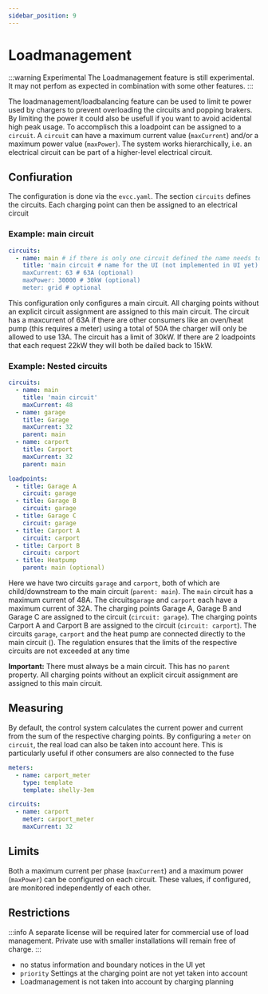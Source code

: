 ```yaml
---
sidebar_position: 9
---
```


# Loadmanagement

:::warning Experimental
The Loadmanagement feature is still experimental. It may not perfom as expected in combination with some other features.
:::

The loadmanagement/loadbalancing feature can be used to limit te power used by chargers to prevent overloading the circuits and popping brakers. By limiting the power it could also be usefull if you want to avoid acidental high peak usage. To accomplisch this a loadpoint can be assigned to a `circuit`. A `circuit` can have a maximum current value (`maxCurrent`) and/or a maximum power value (`maxPower`).
The system works hierarchically, i.e. an electrical circuit can be part of a higher-level electrical circuit. 

## Confiuration

The configuration is done via the `evcc.yaml`. The section `circuits` defines the circuits. Each charging point can then be assigned to an electrical circuit

### Example: main circuit

```yaml
circuits:
  - name: main # if there is only one circuit defined the name needs to be 'main'
    title: 'main circuit # name for the UI (not implemented in UI yet)
    maxCurrent: 63 # 63A (optional)
    maxPower: 30000 # 30kW (optional)
    meter: grid # optional
```

This configuration only configures a main circuit. All charging points without an explicit circuit assignment are assigned to this main circuit. The circuit has a maxcurrent of 63A if there are other consumers like an oven/heat pump (this requires a meter) using a total of 50A the charger will only be allowed to use 13A.
The circuit has a limit of 30kW. If there are 2 loadpoints that each request 22kW they will both be dailed back to 15kW.

### Example: Nested circuits

```yaml
circuits:
  - name: main
    title: 'main circuit'
    maxCurrent: 48
  - name: garage
    title: Garage
    maxCurrent: 32
    parent: main
  - name: carport
    title: Carport
    maxCurrent: 32
    parent: main

loadpoints:
  - title: Garage A
    circuit: garage
  - title: Garage B
    circuit: garage
  - title: Garage C
    circuit: garage
  - title: Carport A
    circuit: carport
  - title: Carport B
    circuit: carport
  - title: Heatpump
    parent: main (optional)
```

Here we have two circuits `garage` and `carport`, both of which are child/downstream to the main circuit (`parent: main`). The `main` circuit has a maximum current of 48A. The circuits`garage` and `carport` each have a maximum current of 32A. The charging points Garage A, Garage B and Garage C are assigned to the circuit (`circuit: garage`). The charging points Carport A and Carport B are assigned to the circuit (`circuit: carport`). The circuits `garage`, `carport` and the heat pump are connected directly to the main circuit (). The regulation ensures that the limits of the respective circuits are not exceeded at any time

**Important:** There must always be a main circuit. This has no `parent` property. All charging points without an explicit circuit assignment are assigned to this main circuit.

## Measuring

By default, the control system calculates the current power and current from the sum of the respective charging points. By configuring a `meter` on `circuit`, the real load can also be taken into account here. This is particularly useful if other consumers are also connected to the fuse

```yaml
meters:
  - name: carport_meter
    type: template
    template: shelly-3em

circuits:
  - name: carport
    meter: carport_meter
    maxCurrent: 32
```

## Limits

Both a maximum current per phase (`maxCurrent`) and a maximum power (`maxPower`) can be configured on each circuit. These values, if configured, are monitored independently of each other.

## Restrictions

:::info
A separate license will be required later for commercial use of load management. Private use with smaller installations will remain free of charge.
:::


- no status information and boundary notices in the UI yet
- `priority` Settings at the charging point are not yet taken into account
- Loadmanagement is not taken into account by charging planning